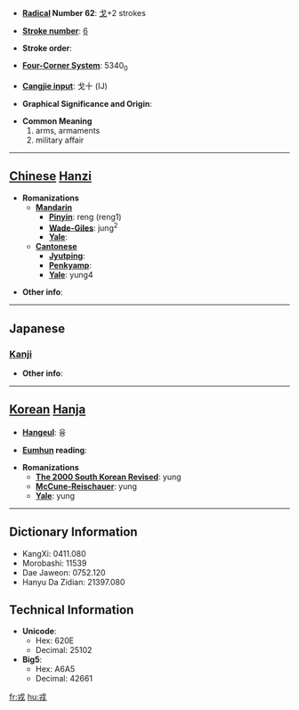 * '''[[Wiktionary:Chinese radical index| Radical]] Number 62''': [[Wiktionary:Chinese radical index 戈|戈]]+2 strokes

* '''[[Wiktionary:Chinese total strokes index|Stroke number]]''': [[Wiktionary:Chinese total strokes index 6|6]]

* '''Stroke order''': 

* '''[[Wiktionary:Chinese four corner index|Four-Corner System]]''': 5340<sub>0</sub>

* '''[[Wiktionary:Chinese Cangjie index|Cangjie input]]''': 戈十 (IJ)

* '''Graphical Significance and Origin''': 

* '''Common Meaning'''
*#arms, armaments
*# military affair


----

== [[Chinese]] [[Hanzi]] ==

* '''Romanizations'''
** '''[[Mandarin]]'''
*** '''[[Pinyin]]''': reng (reng1)
*** '''[[Wade-Giles]]''': jung<sup>2</sup>
*** '''[[Yale]]''': 
** '''[[Cantonese]]'''
*** '''[[Jyutping]]''':
*** '''[[Penkyamp]]''': 
*** '''[[Yale]]''': yung4

* '''Other info''': 

----

==Japanese==
===[[Kanji]]===
{{kanji|on readings=[[じゅう]] (jū)|kun readings=[[つわもの]] (tsuwamono), [[えびす]] (ebisu)}}

* '''Other info''':  

----

== [[Korean]] [[Hanja]] ==

* '''[[Hangeul]]''': 융

* '''[[Eumhun]] reading''': 

* '''Romanizations'''
** '''[[The 2000 South Korean Revised Romanization|The 2000 South Korean Revised]]''': yung
** '''[[McCune-Reischauer]]''': yung
** '''[[Yale]]''': yung

----

== Dictionary Information ==

* KangXi: 0411.080
* Morobashi: 11539
* Dae Jaweon: 0752.120
* Hanyu Da Zidian: 21397.080

== Technical Information ==

* '''Unicode''':
** Hex: 620E
** Decimal: 25102
* '''Big5''':
** Hex: A6A5
** Decimal: 42661

[[fr:戎]]
[[hu:戎]]